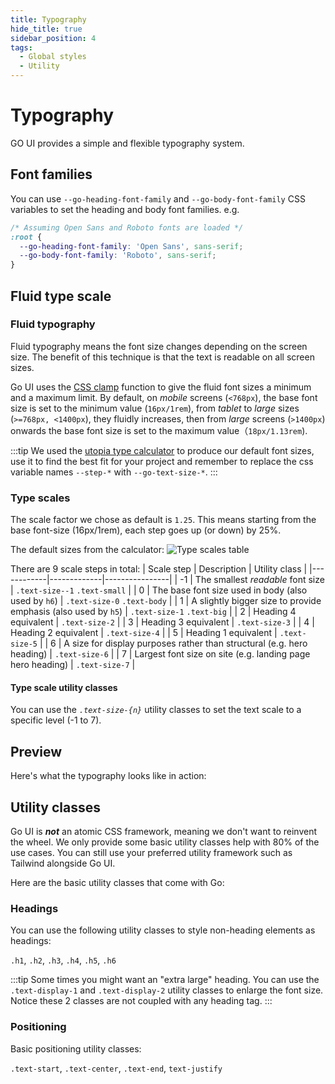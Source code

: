 ```yaml
---
title: Typography
hide_title: true
sidebar_position: 4
tags:
  - Global styles
  - Utility
---
```



# Typography

GO UI provides a simple and flexible typography system.

## Font families

You can use `--go-heading-font-family` and `--go-body-font-family` CSS variables to set the heading and body font families. e.g.

```css
/* Assuming Open Sans and Roboto fonts are loaded */
:root {
  --go-heading-font-family: 'Open Sans', sans-serif;
  --go-body-font-family: 'Roboto', sans-serif;
}
```

## Fluid type scale

### Fluid typography

Fluid typography means the font size changes depending on the screen size. The benefit of this technique is that the text is readable on all screen sizes.

Go UI uses the [CSS clamp](<https://developer.mozilla.org/en-US/docs/Web/CSS/clamp()>) function to give the fluid font sizes a minimum and a maximum limit. By default, on _mobile_ screens (`<768px`), the base font size is set to the minimum value (`16px/1rem`), from _tablet_ to _large_ sizes (`>=768px, <1400px`), they fluidly increases, then from _large_ screens (`>1400px`) onwards the base font size is set to the maximum value（`18px/1.13rem`).

:::tip
We used the [utopia type calculator](https://utopia.fyi/type/calculator/?c=768,16,1.25,1400,18,1.25,7,1,&s=0.75|0.5|0.25,1.5|2|3|4|6,s-l) to produce our default font sizes, use it to find the best fit for your project and remember to replace the css variable names `--step-*` with `--go-text-size-*`.
:::

### Type scales

The scale factor we chose as default is `1.25`. This means starting from the base font-size (16px/1rem), each step goes up (or down) by 25%.

The default sizes from the calculator:
![Type scales table](/img/docs/typography-scales.png)

There are 9 scale steps in total:
| Scale step | Description | Utility class |
|------------|-------------|----------------|
| -1 | The smallest _readable_ font size | `.text-size--1` `.text-small` |
| 0 | The base font size used in body (also used by `h6`) | `.text-size-0` `.text-body` |
| 1 | A slightly bigger size to provide emphasis (also used by `h5`) | `.text-size-1` `.text-big` |
| 2 | Heading 4 equivalent | `.text-size-2` |
| 3 | Heading 3 equivalent | `.text-size-3` |
| 4 | Heading 2 equivalent | `.text-size-4` |
| 5 | Heading 1 equivalent | `.text-size-5` |
| 6 | A size for display purposes rather than structural (e.g. hero heading) | `.text-size-6` |
| 7 | Largest font size on site (e.g. landing page hero heading) | `.text-size-7` |

#### Type scale utility classes

You can use the _`.text-size-{n}`_ utility classes to set the text scale to a specific level (-1 to 7).

<!-- Demos, tips, variations, use cases -->

## Preview

Here's what the typography looks like in action:

<Demo code={demoSource} />

## Utility classes

Go UI is **_not_** an atomic CSS framework, meaning we don't want to reinvent the wheel. We only provide some basic utility classes help with 80% of the use cases. You can still use your preferred utility framework such as Tailwind alongside Go UI.

Here are the basic utility classes that come with Go:

### Headings

You can use the following utility classes to style non-heading elements as headings:

`.h1`, `.h2`, `.h3`, `.h4`, `.h5`, `.h6`

:::tip
Some times you might want an "extra large" heading. You can use the `.text-display-1` and `.text-display-2` utility classes to enlarge the font size. Notice these 2 classes are not coupled with any heading tag.
:::

<Demo code={headingDemo} />

### Positioning

Basic positioning utility classes:

`.text-start`, `.text-center`, `.text-end`, `text-justify`

<Demo code={positionDemo} />
